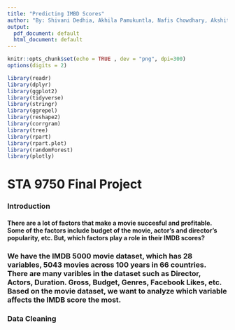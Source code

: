 ```yaml
---
title: "Predicting IMBD Scores"
author: "By: Shivani Dedhia, Akhila Pamukuntla, Nafis Chowdhary, Akshita Jain"
output: 
  pdf_document: default
  html_document: default
---
```


```r
knitr::opts_chunk$set(echo = TRUE , dev = "png", dpi=300)
options(digits = 2)

library(readr)
library(dplyr)
library(ggplot2)
library(tidyverse)
library(stringr)
library(ggrepel)
library(reshape2)
library(corrgram)
library(tree)
library(rpart)
library(rpart.plot)
library(randomForest)
library(plotly)
```

# STA 9750 Final Project

### Introduction

#### There are a lot of factors that make a movie succesful and profitable. Some of the factors include budget of the movie, actor's and director's popularity, etc. But, which factors play a role in their IMDB scores? 

### We have the IMDB 5000 movie dataset, which has 28 variables, 5043 movies across 100 years in 66 countries. There are many varibles in the dataset such as Director, Actors, Duration. Gross, Budget, Genres, Facebook Likes, etc. Based on the movie dataset, we want to analyze which variable affects the IMDB score the most. 

### Data Cleaning




